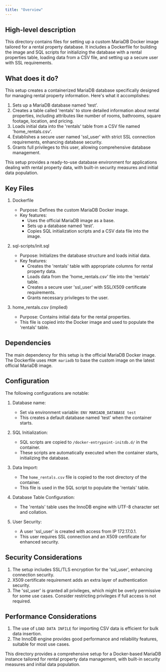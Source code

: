 ```yaml
---
title: "Overview"
---
```


## High-level description
This directory contains files for setting up a custom MariaDB Docker image tailored for a rental property database. It includes a Dockerfile for building the image and SQL scripts for initializing the database with a rental properties table, loading data from a CSV file, and setting up a secure user with SSL requirements.

## What does it do?
This setup creates a containerized MariaDB database specifically designed for managing rental property information. Here's what it accomplishes:

1. Sets up a MariaDB database named 'test'.
2. Creates a table called 'rentals' to store detailed information about rental properties, including attributes like number of rooms, bathrooms, square footage, location, and pricing.
3. Loads initial data into the 'rentals' table from a CSV file named 'home_rentals.csv'.
4. Establishes a secure user named 'ssl_user' with strict SSL connection requirements, enhancing database security.
5. Grants full privileges to this user, allowing comprehensive database management.

This setup provides a ready-to-use database environment for applications dealing with rental property data, with built-in security measures and initial data population.

## Key Files

1. Dockerfile
   - Purpose: Defines the custom MariaDB Docker image.
   - Key features:
     - Uses the official MariaDB image as a base.
     - Sets up a database named 'test'.
     - Copies SQL initialization scripts and a CSV data file into the image.

2. sql-scripts/init.sql
   - Purpose: Initializes the database structure and loads initial data.
   - Key features:
     - Creates the 'rentals' table with appropriate columns for rental property data.
     - Loads data from the 'home_rentals.csv' file into the 'rentals' table.
     - Creates a secure user 'ssl_user' with SSL/X509 certificate requirements.
     - Grants necessary privileges to the user.

3. home_rentals.csv (implied)
   - Purpose: Contains initial data for the rental properties.
   - This file is copied into the Docker image and used to populate the 'rentals' table.

## Dependencies
The main dependency for this setup is the official MariaDB Docker image. The Dockerfile uses `FROM mariadb` to base the custom image on the latest official MariaDB image.

## Configuration
The following configurations are notable:

1. Database name:
   - Set via environment variable: `ENV MARIADB_DATABASE test`
   - This creates a default database named 'test' when the container starts.

2. SQL Initialization:
   - SQL scripts are copied to `/docker-entrypoint-initdb.d/` in the container.
   - These scripts are automatically executed when the container starts, initializing the database.

3. Data Import:
   - The `home_rentals.csv` file is copied to the root directory of the container.
   - This file is used in the SQL script to populate the 'rentals' table.

4. Database Table Configuration:
   - The 'rentals' table uses the InnoDB engine with UTF-8 character set and collation.

5. User Security:
   - A user 'ssl_user' is created with access from IP 172.17.0.1.
   - This user requires SSL connection and an X509 certificate for enhanced security.

## Security Considerations
1. The setup includes SSL/TLS encryption for the 'ssl_user', enhancing connection security.
2. X509 certificate requirement adds an extra layer of authentication security.
3. The 'ssl_user' is granted all privileges, which might be overly permissive for some use cases. Consider restricting privileges if full access is not required.

## Performance Considerations
1. The use of `LOAD DATA INFILE` for importing CSV data is efficient for bulk data insertion.
2. The InnoDB engine provides good performance and reliability features, suitable for most use cases.

This directory provides a comprehensive setup for a Docker-based MariaDB instance tailored for rental property data management, with built-in security measures and initial data population.